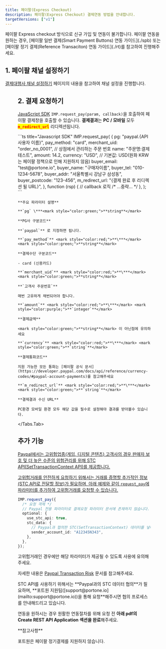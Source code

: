 ```yaml
---
title: 페이팔(Express Checkout)
description: 페이팔(Express Checkout) 결제연동 방법을 안내합니다.
targetVersions: ["v1"]
---
```



<Hint style="danger">
  페이팔 Express checkout 방식으로 신규 가입 및 연동이 불가합니다.
  페이팔 연동을 원하는 경우, [페이팔 일반 결제(Smart Payment Buttons) 연동 가이드](./spb)
  또는 [페이팔 정기 결제(Reference Transaciton) 연동 가이드](./rt)를 참고하여 진행해주세요.
</Hint>

## 1. 페이팔 채널 설정하기

[결제대행사 채널 설정하기](../../ready/readme#3-결제대행사-채널-설정하기) 페이지의 내용을 참고하여 채널 설정을 진행합니다.

<Figure src="/gitbook-assets/ko/screenshot 2022-06-03 1.01.05.png" />

## 2. 결제 요청하기

[JavaScript SDK](../../sdk/javascript-sdk-old/readme) `IMP.request_pay(param, callback)`을 호출하여
페이팔 결제창을 호출할 수 있습니다. **결제결과**는 **PC / 모바일** 모두
<mark style="color:red;">**`m_redirect_url`**</mark> 리디렉션됩니다.

<Tabs>
  <Tabs.Tab title="인증결제창 요청">
    ```ts title="Javascript SDK"
    IMP.request_pay(
      {
        pg: "paypal.{API 사용자 이름}",
        pay_method: "card",
        merchant_uid: "order_no_0001", // 상점에서 관리하는 주문 번호
        name: "주문명:결제테스트",
        amount: 14.2,
        currency: "USD", // 기본값: USD(원화 KRW는 페이팔 정책으로 인해 지원하지 않음)
        buyer_email: "test@portone.io",
        buyer_name: "구매자이름",
        buyer_tel: "010-1234-5678",
        buyer_addr: "서울특별시 강남구 삼성동",
        buyer_postcode: "123-456",
        m_redirect_url: "{결제 완료 후 리디렉션 될 URL}",
      },
      function (rsp) {
        // callback 로직
        /* ...중략... */
      },
    );
    ```

    **주요 파라미터 설명**

    **`pg` \***<mark style="color:green;">**string**</mark>

    **PG사 구분코드**

    **`paypal`** 로 지정하면 됩니다.

    **`pay_method`** <mark style="color:red;">**\***</mark> <mark style="color:green;">**string**</mark>

    **결제수단 구분코드**

    - card (신용카드)

    **`merchant_uid`** <mark style="color:red;">**\***</mark> <mark style="color:green;">**string**</mark>

    **`고객사 주문번호`**

    매번 고유하게 채번되어야 합니다.

    **`amount`** <mark style="color:red;">**\***</mark> <mark style="color:purple;">**`integer`**</mark>

    **결제금액**

    <mark style="color:green;">**string**</mark> 이 아닌점에 유의하세요

    **`currency`** <mark style="color:red;">**\***</mark> <mark style="color:green;">**`string`**</mark>

    **결제통화코드**

    지원 가능한 모든 통화는 [페이팔 공식 문서](https://developer.paypal.com/docs/api/reference/currency-codes/#paypal-account-payments)를 참고해주세요

    **`m_redirect_url`** <mark style="color:red;">**\***</mark> <mark style="color:green;">**`string`**</mark>

    **결제결과 수신 URL**

    PC환경 모바일 환경 모두 해당 값을 필수로 설정해야 결과를 받아볼수 있습니다.
  </Tabs.Tab>
</Tabs>

## 추가 기능 <a href="#additional-features" id="additional-features" />

Paypal에서는 고위험업종(게임, 디지털 콘텐츠) 고객사의 경우 판매자 보호 및 더 높은 수준의 위험관리를
위해 STC API(SetTransactionContext API)를 제공합니다.

고위험거래를 안전하게 요청하기 위해서는 거래를 증명할 추가적인 정보(STC API로 전달할 정보)가
필요하며, 아래 예제와 같이 `request_pay`에 파라미터를 추가하여 고위험거래를 요청할 수 있습니다.

```ts
IMP.request_pay({
  /* 요청 객체 */
  // Paypal 전용 파라미터로 결제요청 파라미터 문서에 존재하지 않습니다.
  optional: {
    use_stc_api: true,
    stc_data: {
      // Paypal과 협의한 STC(SetTransactionContext) 데이터를 넣어주세요.
      sender_account_id: "A12345N343",
    },
  },
});
```

고위험거래인 경우에만 해당 파라미터가 제공될 수 있도록 사용에 유의해주세요.

자세한 내용은 [Paypal Transaction Risk](https://developer.paypal.com/limited-release/raas/) 문서를 참고해주세요.

<Hint style="info">
  STC API를 사용하기 위해서는 **Paypal과의 STC 데이터 협의**가 필요하며,
  **포트원 지원팀([support@portone.io](mailto:support@portone.io))을 통해 요청**해주시면 협의 프로세스를 안내해드리고 있습니다.

  연동을 원하시는 경우 원활한 연동절차를 위해 요청 전 **아래 pdf의 Create REST API Application 섹션을 완료**해주세요.
</Hint>

<File src="/gitbook-assets/ko/STC Integration For DG.Gaming with Order v2 API.pdf" />

<Hint style="warning">
  **참고사항**

  포트원은 페이팔 정기결제를 지원하지 않습니다.
</Hint>
